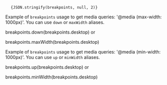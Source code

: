 

<Meta title="Design System/Theme/Breakpoints" />

<style>{`
  code {
    font-size: 1.5rem !important;
  }
`}</style>

<pre>
  <code>{JSON.stringify(breakpoints, null, 2)}</code>
</pre>

Example of `breakpoints` usage to get media queries: '@media (max-width: 1000px)'.
You can use `down` or `maxWidth` aliases.

<Canvas>
  breakpoints.down(breakpoints.desktop) or

breakpoints.maxWidth(breakpoints.desktop)

</Canvas>

Example of `breakpoints` usage to get media queries: '@media (min-width: 1000px)'.
You can use `up` or `minWidth` aliases.

<Canvas>
  breakpoints.up(breakpoints.desktop) or

breakpoints.minWidth(breakpoints.desktop)

</Canvas>
